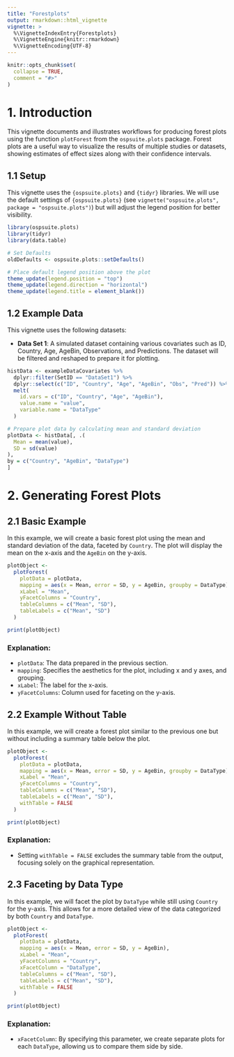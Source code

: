 ```yaml
---
title: "Forestplots"
output: rmarkdown::html_vignette
vignette: >
  %\VignetteIndexEntry{Forestplots}
  %\VignetteEngine{knitr::rmarkdown}
  %\VignetteEncoding{UTF-8}
---
```


```r
knitr::opts_chunk$set(
  collapse = TRUE,
  comment = "#>"
)
```

# 1. Introduction

This vignette documents and illustrates workflows for producing forest plots using the function `plotForest` from the `ospsuite.plots` package. Forest plots are a useful way to visualize the results of multiple studies or datasets, showing estimates of effect sizes along with their confidence intervals.

## 1.1 Setup

This vignette uses the `{ospsuite.plots}` and `{tidyr}` libraries. We will use the default settings of `{ospsuite.plots}` (see `vignette("ospsuite.plots", package = "ospsuite.plots")`) but will adjust the legend position for better visibility.

```r
library(ospsuite.plots)
library(tidyr)
library(data.table)

# Set Defaults
oldDefaults <- ospsuite.plots::setDefaults()

# Place default legend position above the plot
theme_update(legend.position = "top")
theme_update(legend.direction = "horizontal")
theme_update(legend.title = element_blank())
```

## 1.2 Example Data

This vignette uses the following datasets:

- **Data Set 1**: A simulated dataset containing various covariates such as ID, Country, Age, AgeBin, Observations, and Predictions. The dataset will be filtered and reshaped to prepare it for plotting.

```r
histData <- exampleDataCovariates %>%
  dplyr::filter(SetID == "DataSet1") %>%
  dplyr::select(c("ID", "Country", "Age", "AgeBin", "Obs", "Pred")) %>%
  melt(
    id.vars = c("ID", "Country", "Age", "AgeBin"),
    value.name = "value",
    variable.name = "DataType"
  )

# Prepare plot data by calculating mean and standard deviation
plotData <- histData[, .(
  Mean = mean(value),
  SD = sd(value)
),
by = c("Country", "AgeBin", "DataType")
]
```

# 2. Generating Forest Plots

## 2.1 Basic Example

In this example, we will create a basic forest plot using the mean and standard deviation of the data, faceted by `Country`. The plot will display the mean on the x-axis and the `AgeBin` on the y-axis.

```r
plotObject <-
  plotForest(
    plotData = plotData,
    mapping = aes(x = Mean, error = SD, y = AgeBin, groupby = DataType),
    xLabel = "Mean",
    yFacetColumns = "Country",
    tableColumns = c("Mean", "SD"),
    tableLabels = c("Mean", "SD")
  )

print(plotObject)
```

### Explanation:
- `plotData`: The data prepared in the previous section.
- `mapping`: Specifies the aesthetics for the plot, including x and y axes, and grouping.
- `xLabel`: The label for the x-axis.
- `yFacetColumns`: Column used for faceting on the y-axis.

## 2.2 Example Without Table

In this example, we will create a forest plot similar to the previous one but without including a summary table below the plot.

```r
plotObject <-
  plotForest(
    plotData = plotData,
    mapping = aes(x = Mean, error = SD, y = AgeBin, groupby = DataType),
    xLabel = "Mean",
    yFacetColumns = "Country",
    tableColumns = c("Mean", "SD"),
    tableLabels = c("Mean", "SD"),
    withTable = FALSE
  )

print(plotObject)
```

### Explanation:
- Setting `withTable = FALSE` excludes the summary table from the output, focusing solely on the graphical representation.

## 2.3 Faceting by Data Type

In this example, we will facet the plot by `DataType` while still using `Country` for the y-axis. This allows for a more detailed view of the data categorized by both `Country` and `DataType`.

```r
plotObject <-
  plotForest(
    plotData = plotData,
    mapping = aes(x = Mean, error = SD, y = AgeBin),
    xLabel = "Mean",
    yFacetColumns = "Country",
    xFacetColumn = "DataType",
    tableColumns = c("Mean", "SD"),
    tableLabels = c("Mean", "SD"),
    withTable = FALSE
  )

print(plotObject)
```

### Explanation:
- `xFacetColumn`: By specifying this parameter, we create separate plots for each `DataType`, allowing us to compare them side by side.


